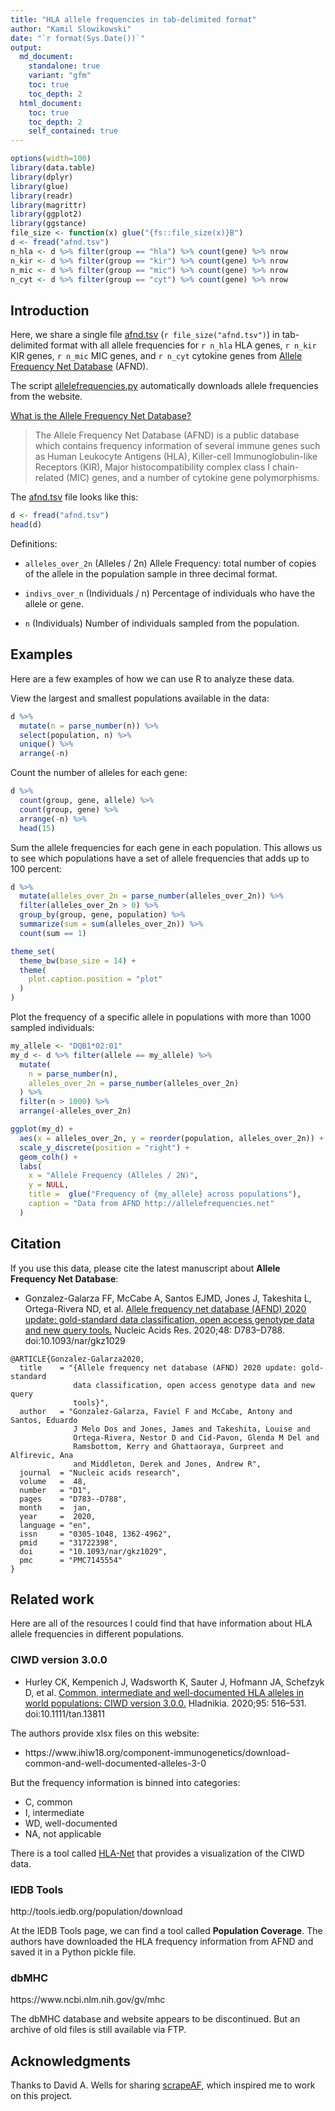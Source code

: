 ```yaml
---
title: "HLA allele frequencies in tab-delimited format"
author: "Kamil Slowikowski"
date: "`r format(Sys.Date())`"
output:
  md_document:
    standalone: true
    variant: "gfm"
    toc: true
    toc_depth: 2
  html_document:
    toc: true
    toc_depth: 2
    self_contained: true
---
```


```r
options(width=100)
library(data.table)
library(dplyr)
library(glue)
library(readr)
library(magrittr)
library(ggplot2)
library(ggstance)
file_size <- function(x) glue("{fs::file_size(x)}B")
d <- fread("afnd.tsv")
n_hla <- d %>% filter(group == "hla") %>% count(gene) %>% nrow
n_kir <- d %>% filter(group == "kir") %>% count(gene) %>% nrow
n_mic <- d %>% filter(group == "mic") %>% count(gene) %>% nrow
n_cyt <- d %>% filter(group == "cyt") %>% count(gene) %>% nrow
```


## Introduction

Here, we share a single file [afnd.tsv](afnd.tsv) (`r file_size("afnd.tsv")`) in tab-delimited format with all allele frequencies for `r n_hla` HLA genes, `r n_kir` KIR genes, `r n_mic` MIC genes, and `r n_cyt` cytokine genes from [Allele Frequency Net Database](http://allelefrequencies.net) (AFND).

The script [allelefrequencies.py](allelefrequencies.py) automatically downloads allele frequencies from the website.

[What is the Allele Frequency Net Database?](http://www.allelefrequencies.net/faqs.asp)

> The Allele Frequency Net Database (AFND) is a public database which contains
> frequency information of several immune genes such as Human Leukocyte
> Antigens (HLA), Killer-cell Immunoglobulin-like Receptors (KIR), Major
> histocompatibility complex class I chain-related (MIC) genes, and a number of
> cytokine gene polymorphisms.

The [afnd.tsv](afnd.tsv) file looks like this:

```r
d <- fread("afnd.tsv")
head(d)
```

Definitions:

- `alleles_over_2n` (Alleles / 2n)
  Allele Frequency: total number of copies of
  the allele in the population sample in three decimal format.

- `indivs_over_n` (Individuals / n)
  Percentage of individuals who have the allele or gene.

- `n` (Individuals)
  Number of individuals sampled from the population.


## Examples

Here are a few examples of how we can use R to analyze these data.

View the largest and smallest populations available in the data:

```r
d %>%
  mutate(n = parse_number(n)) %>%
  select(population, n) %>%
  unique() %>%
  arrange(-n)
```

Count the number of alleles for each gene:

```r
d %>%
  count(group, gene, allele) %>%
  count(group, gene) %>%
  arrange(-n) %>%
  head(15)
```

Sum the allele frequencies for each gene in each population. This allows us to
see which populations have a set of allele frequencies that adds up to 100
percent:

```r
d %>%
  mutate(alleles_over_2n = parse_number(alleles_over_2n)) %>%
  filter(alleles_over_2n > 0) %>%
  group_by(group, gene, population) %>%
  summarize(sum = sum(alleles_over_2n)) %>%
  count(sum == 1)
```

```r
theme_set(
  theme_bw(base_size = 14) +
  theme(
    plot.caption.position = "plot"
  )  
)
```

Plot the frequency of a specific allele in populations with more than 1000
sampled individuals:

```r

my_allele <- "DQB1*02:01"
my_d <- d %>% filter(allele == my_allele) %>%
  mutate(
    n = parse_number(n),
    alleles_over_2n = parse_number(alleles_over_2n)
  ) %>%
  filter(n > 1000) %>%
  arrange(-alleles_over_2n)

ggplot(my_d) +
  aes(x = alleles_over_2n, y = reorder(population, alleles_over_2n)) +
  scale_y_discrete(position = "right") +
  geom_colh() +
  labs(
    x = "Allele Frequency (Alleles / 2N)",
    y = NULL,
    title =  glue("Frequency of {my_allele} across populations"),
    caption = "Data from AFND http://allelefrequencies.net"
  )
```


## Citation

If you use this data, please cite the latest manuscript about **Allele Frequency
Net Database**:

- Gonzalez-Galarza FF, McCabe A, Santos EJMD, Jones J, Takeshita L,
  Ortega-Rivera ND, et al. [Allele frequency net database (AFND) 2020 update:
  gold-standard data classification, open access genotype data and new query
  tools.](https://pubmed.ncbi.nlm.nih.gov/31722398) Nucleic Acids Res. 2020;48:
  D783–D788. doi:10.1093/nar/gkz1029

```
@ARTICLE{Gonzalez-Galarza2020,
  title    = "{Allele frequency net database (AFND) 2020 update: gold-standard
              data classification, open access genotype data and new query
              tools}",
  author   = "Gonzalez-Galarza, Faviel F and McCabe, Antony and Santos, Eduardo
              J Melo Dos and Jones, James and Takeshita, Louise and
              Ortega-Rivera, Nestor D and Cid-Pavon, Glenda M Del and
              Ramsbottom, Kerry and Ghattaoraya, Gurpreet and Alfirevic, Ana
              and Middleton, Derek and Jones, Andrew R",
  journal  = "Nucleic acids research",
  volume   =  48,
  number   = "D1",
  pages    = "D783--D788",
  month    =  jan,
  year     =  2020,
  language = "en",
  issn     = "0305-1048, 1362-4962",
  pmid     = "31722398",
  doi      = "10.1093/nar/gkz1029",
  pmc      = "PMC7145554"
}
```

## Related work

Here are all of the resources I could find that have information about HLA
allele frequencies in different populations.

### CIWD version 3.0.0

- Hurley CK, Kempenich J, Wadsworth K, Sauter J, Hofmann JA, Schefzyk D, et al.
  [Common, intermediate and well-documented HLA alleles in world populations:
  CIWD version 3.0.0.](https://www.ncbi.nlm.nih.gov/pubmed/31970929) Hladnikia.
  2020;95: 516–531. doi:10.1111/tan.13811

The authors provide xlsx files on this website:

- https://www.ihiw18.org/component-immunogenetics/download-common-and-well-documented-alleles-3-0

But the frequency information is binned into categories:

- C, common
- I, intermediate
- WD, well-documented
- NA, not applicable

There is a tool called [HLA-Net](https://hla-net.eu/tools/cwd-viewer/results/)
that provides a visualization of the CIWD data.

### IEDB Tools

http://tools.iedb.org/population/download

At the IEDB Tools page, we can find a tool called **Population Coverage**. The
authors have downloaded the HLA frequency information from AFND and saved it in
a Python pickle file.

### dbMHC

https://www.ncbi.nlm.nih.gov/gv/mhc

The dbMHC database and website appears to be discontinued. But an archive of
old files is still available via FTP.


## Acknowledgments

Thanks to David A. Wells for sharing [scrapeAF][1], which inspired me to work
on this project.

[1]: https://github.com/DAWells/scrapeAF

